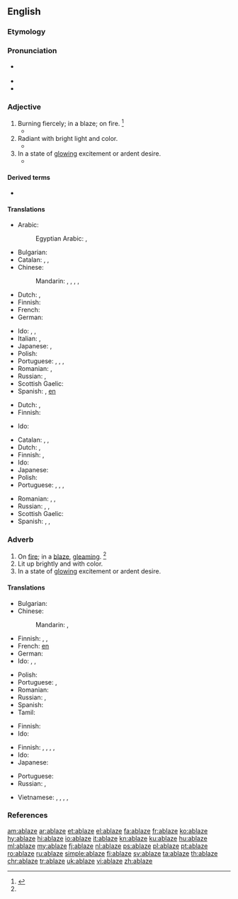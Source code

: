 ==English==

===Etymology===
{{prefix|a|blaze|t1=on, in|t2=flame|lang=en}}

===Pronunciation===
* {{a|US}} {{IPA|/əˈbleɪz/|lang=en}}
* {{rhymes|eɪz|lang=en}}
* {{audio|en-us-ablaze.ogg|Audio (US)|lang=en}}

===Adjective===
{{en-adj}}

# Burning fiercely; in a blaze; on fire. {{defdate|Early 19th century.}}<ref name=SOED>{{R:SOED5|page=5}}</ref>
#* {{quote-journal
|date=October 23, 2011
|author=Phil McNulty
|title=Man Utd 1 - 6 Man City
|work=BBC Sport
|url=http://news.bbc.co.uk/sport2/hi/football/15325536.stm
|page=
|passage=Mario Balotelli, in the headlines for accidentally setting his house '''ablaze''' with fireworks, put City on their way with goals either side of the interval as United struggled to contain the array of attacking talent in front of them.}}
# Radiant with bright light and color.
#* {{quote-book|passage=All '''ablaze''' with crimson and gold.|author={{w|Henry Wadsworth Longfellow}}|year=1872|title=Christus: A Mystery}}
# In a state of [[glowing]] excitement or ardent desire.
#* {{quote-book|passage=The young Cambridge democrats were all '''ablaze''' to assist Torrijos.|author={{w|Thomas Carlyle}}|title=The Life of John Sterling|year=1851}}

====Derived terms====
{{der-top}}
* {{l|en|set the world ablaze}}
{{der-mid}}
{{der-bottom}}

====Translations====
{{trans-top|on fire}}
* Arabic: {{t|ar|مُشْتَعِل|m}}
*: Egyptian Arabic: {{t|arz|والع|m|tr=wāleʕ|sc=Arab}}, {{t|arz|مشعلل|m|tr=mešaʕlel|sc=Arab}}
* Bulgarian: {{t|bg|пламнал, лумнал}}
* Catalan: {{t|ca|rogent}}, {{t|ca|cremant}}, {{t|ca|ardent}}
* Chinese:
*: Mandarin: {{t|cmn|燃燒|sc=Hani}}, {{t+|cmn|燃烧|tr=ránshāo|sc=Hani}}, {{t+|cmn|起火|tr=qǐhuǒ|sc=Hani}}, {{t|cmn|著火|sc=Hani}}, {{t+|cmn|着火|tr=zháohuǒ|sc=Hani}}
* Dutch: {{t|nl|in lichterlaaie}}, {{t|nl|in vuur en vlam}}
* Finnish: {{t+|fi|palava}}
* French: {{t+|fr|embrasé}}
* German: {{t+|de|lodernd}}
{{trans-mid}}
* Ido: {{t+|io|brulanta}}, {{t+|io|flamoza}}, {{t+|io|fairoza}}
* Italian: {{t|it|in fiamme}}, {{t+|it|fiammeggiante}}
* Japanese: {{t+|ja|燃える|tr=moete iru|alt=燃えている}}, {{t+|ja|着火|tr=ちゃっか, chakka|sc=Jpan}}
* Polish: {{t|pl|w ogniu}}
* Portuguese: {{t+|pt|em}} {{t|pt|chamas}}, {{t+|pt|em}} {{t|pt|brasas}}, {{t+|pt|queimando}}, {{t+|pt|ardente}}
* Romanian: {{t|ro|în flăcări}}, {{t+|ro|aprins}}
* Russian: {{t+|ru|гореть|alt=горя́щий}} {{qualifier|on fire}}, {{t+|ru|сверкать|alt=сверка́ющий}} {{qualifier|gleaming}}
* Scottish Gaelic: {{t|gd|lasrach}}
* Spanish: {{t+|es|ardiendo}}, [[en]] {{t+|es|llama|alt=llamas}}
{{trans-bottom}}

{{trans-top|radiant with bright light and color}}
* Dutch: {{t+|nl|stralend}}, {{t|nl|flonkerend}}
* Finnish: {{t+|fi|hehkuva}}
{{trans-mid}}
* Ido: {{t+|io|brilanta}}
{{trans-bottom}}

{{trans-top|in a state of glowing excitement}}
* Catalan: {{t|ca|rogent}}, {{t|ca|cremant}}, {{t|ca|ardent}}
* Dutch: {{t|nl|vol gloed}}, {{t+|nl|opgewonden}}
* Finnish: {{t+|fi|innokas}}, {{t+|fi|kiihkeä}}
* Ido: {{t+|io|flamoza}}
* Japanese: {{t+|ja|興奮|tr=kōfun shite iru|alt=興奮している}}
* Polish: {{t|pl|rozjarzony}}
* Portuguese: {{t+|pt|ardente}}, {{t+|pt|brilhante}}, {{t+|pt|radiante}}, {{t+|pt|resplandecente}}
{{trans-mid}}
* Romanian: {{t|ro|strălucind}}, {{t|ro|scânteind}}, {{t+|ro|lucitor}}
* Russian: {{t+|ru|возбуждённый}}, {{t+|ru|пы́лкий}}, {{t+|ru|гореть|alt=горя́щий}}
* Scottish Gaelic: {{t|gd|lasrach}}
* Spanish: {{t|es|radiante}}, {{t+|es|ardiente}}, {{t+|es|resplandeciente}}
{{trans-bottom}}

===Adverb===
{{en-adv}}

# On [[fire]]; in a [[blaze]], [[gleaming]]. {{defdate|Early 19th century.}}<ref name=SOED/>
# Lit up brightly and with color.
# In a state of [[glowing]] excitement or ardent desire.

====Translations====
{{trans-top|on fire}}
* Bulgarian: {{t|bg|пламвам, лумвам}}
* Chinese:
*: Mandarin: {{t+|cmn|熾|sc=Hani}}, {{t+|cmn|炽|tr=chì|sc=Hani}}
* Finnish: {{t|fi|tulessa}}, {{t|fi|liekeissä}}, {{t|fi|ilmiliekeissä}}
* French: [[en]] {{t+|fr|flamme|alt=flammes}}
* German: {{t-check|de|[[in]] [[Flamme]]n}}
* Ido: {{t|io|flamoze}}, {{t|io|fairoze}}, {{t|io|brulante}}
{{trans-mid}}
* Polish: {{t|pl|w ogniu}}
* Portuguese: {{t+|pt|ardendo}}, {{t+|pt|queimando}}
* Romanian: {{t|ro|în flăcări}}
* Russian: {{t-check|ru|[[в]] [[огонь|огне́]]}} {{attention|ru|2=was "[[в]] [[огонь|огне]]" - assumed sum-of-parts; if an idiom, remove the wikilinks to the individual words. see [[User:Kephir/gadgets/xte#Translation_fixing]]}}, {{t+|ru|гореть|alt=горя́щий}}
* Spanish: {{t+|es|llama|alt=en llamas}}
* Tamil: {{t|ta|theeyil|sc=Taml}}
{{trans-bottom}}

{{trans-top|lit up brightly and with color}}
* Finnish: {{t|fi|[[kirkkaasti]] [[valaistu]]}}
* Ido: {{t+|io|brilante}}
{{trans-mid}}
{{trans-bottom}}

{{trans-top|glowing with excitement}}
* Finnish: {{t+|fi|innokkaasti}}, {{t+|fi|innoissaan}}, {{t|fi|intoa täynnä}}, {{t+|fi|kiihkeästi}}, {{t|fi|palavasti}}
* Ido: {{t|io|flamoze}}
* Japanese: {{t|ja|輝く|tr=かがやいている, kagayaite iru|alt=輝いている|sc=Jpan}}
{{trans-mid}}
* Portuguese: {{t+|pt|brilhando}}
* Russian: {{t-check|ru|[[в]] [[пыл|пылу́]]}} {{attention|ru|2=was "[[в]] [[пыл|пылу]]" - assumed sum-of-parts; if an idiom, remove the wikilinks to the individual words. see [[User:Kephir/gadgets/xte#Translation_fixing]]}}, {{t+|ru|пылать|alt=пыла́ющий}}
{{trans-bottom}}

{{checktrans-top}}
* Vietnamese: {{t-check|vi|rực cháy}}, {{t-check|vi|bốc cháy}}, {{t-check|vi|sáng chói lọi}}, {{t-check|vi|bừng bừng}}, {{t-check|vi|rừng rực}}
{{trans-bottom}}

===References===
<references/>

[[am:ablaze]]
[[ar:ablaze]]
[[et:ablaze]]
[[el:ablaze]]
[[fa:ablaze]]
[[fr:ablaze]]
[[ko:ablaze]]
[[hy:ablaze]]
[[hi:ablaze]]
[[io:ablaze]]
[[it:ablaze]]
[[kn:ablaze]]
[[ku:ablaze]]
[[hu:ablaze]]
[[ml:ablaze]]
[[my:ablaze]]
[[fj:ablaze]]
[[nl:ablaze]]
[[ps:ablaze]]
[[pl:ablaze]]
[[pt:ablaze]]
[[ro:ablaze]]
[[ru:ablaze]]
[[simple:ablaze]]
[[fi:ablaze]]
[[sv:ablaze]]
[[ta:ablaze]]
[[th:ablaze]]
[[chr:ablaze]]
[[tr:ablaze]]
[[uk:ablaze]]
[[vi:ablaze]]
[[zh:ablaze]]